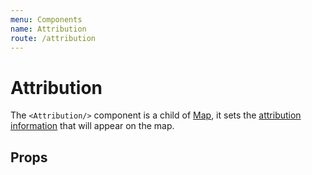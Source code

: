```yaml
---
menu: Components
name: Attribution
route: /attribution
---
```



# Attribution
The `<Attribution/>` component is a child of [Map](/map), it sets the [attribution information](https://docs.mapbox.com/help/how-mapbox-works/attribution/) that will appear on the map.

## Props

<Props of={Attribution} />
